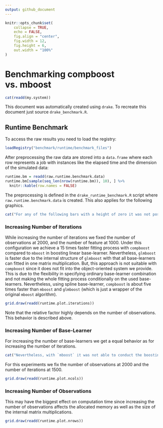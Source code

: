 ```yaml
---
output: github_document
---
```


```r
knitr::opts_chunk$set(
	collapse = TRUE,
	echo = FALSE,
	fig.align = "center",
	fig.width = 12,
	fig.height = 6,
	out.width = "100%"
)
```

# Benchmarking compboost vs. mboost

```r
cat(readd(my.system))
```

This document was automatically created using `drake`. To recreate this document just source `drake_benchmark.R`. 

## Runtime Benchmark

To access the raw results you need to load the registry:

```r
loadRegistry("benchmark/runtime/benchmark_files")
```

After preprocessing the raw data are stored into a `data.frame` where each row represents a job with instances like the elapsed time and the dimension of the simulated data:

```r
runtime.bm = readd(raw.runtime.benchmark.data)
runtime.bm[sample(seq_len(nrow(runtime.bm)), 10), ] %>%
  knitr::kable(row.names = FALSE)
```

The preprocessing is defined in the `drake_runtime_benchmark.R` script where `raw.runtime.benchmark.data` is created. This also applies for the following graphics.

```r
cat("For any of the following bars with a height of zero it was not possible to execute the algorithm with the corresponding specification.")
```

### Increasing Number of Iterations

While increasing the number of iterations we fixed the number of observations at 2000, and the number of feature at 1000. Under this configuration we achieve a 15 times faster fitting process with `compboost` compared to `mboost` in boosting linear base-learner. Nevertheless, `glmboost` is faster due to the internal structure of `glmboost` with that all base-learners can fitted in one matrix multiplication. But, this approach is not suitable with `compboost` since it does not fit into the object-oriented system we provide. This is due to the flexibility in specifying ordinary base-learner combination and not making the whole fitting process conditionally on the used base-learners. Nevertheless, using spline base-learner, `compboost` is about five times faster than `mboost` and `glmboost` (which is just a wrapper of the original `mboost` algorithm).

```r
grid.draw(readd(runtime.plot.iterations))
```

Note that the relative factor highly depends on the number of observations. This behavior is described above.

### Increasing Number of Base-Learner

For increasing the number of base-learners we get a equal behavior as for increasing the number of iterations.
```r
cat("Nevertheless, with `mboost` it was not able to conduct the boosting on 4000 features while `compboost` it was.")
```
For this experiments we fix the number of observations at 2000 and the number of iterations at 1500.

```r
grid.draw(readd(runtime.plot.ncols))
```

### Increasing Number of Observations

This may have the biggest effect on computation time since increasing the number of observations affects the allocated memory as well as the size of the internal matrix multiplications. 

<!--
- C++ meta-code is much faster then R and matrix multiplication does not have such a huge weight for small n
- With larger n, the meta-code becomes less weight and the matrix multiplications are dominating the runtime
- In some point the relative runtime has a minimum, but for larger matrix multiplications it should increase again
-->

```r
grid.draw(readd(runtime.plot.nrows))
```

<!--
### Memory Benchmark
-->
